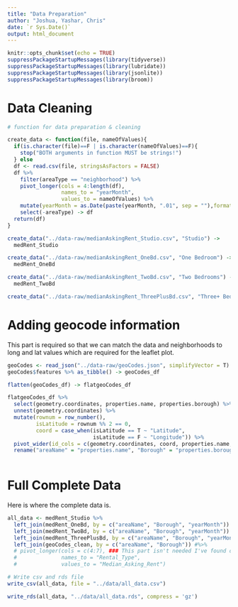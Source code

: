 ```yaml
---
title: "Data Preparation"
author: "Joshua, Yashar, Chris"
date: `r Sys.Date()`
output: html_document
---
```


```r
knitr::opts_chunk$set(echo = TRUE)
suppressPackageStartupMessages(library(tidyverse))
suppressPackageStartupMessages(library(lubridate))
suppressPackageStartupMessages(library(jsonlite))
suppressPackageStartupMessages(library(broom))
```

# Data Cleaning 

```r
# function for data preparation & cleaning

create_data <- function(file, nameOfValues){
  if(is.character(file)==F | is.character(nameOfValues)==F){
    stop("BOTH arguments in function MUST be strings!")
  } else
  df <- read.csv(file, stringsAsFactors = FALSE)
  df %>% 
    filter(areaType == "neighborhood") %>%
    pivot_longer(cols = 4:length(df),
                 names_to = "yearMonth",
                 values_to = nameOfValues) %>% 
    mutate(yearMonth = as.Date(paste(yearMonth, ".01", sep = ""),format = "X%Y.%m.%d")) %>% 
    select(-areaType) -> df
  return(df)
}
```


```r
create_data("../data-raw/medianAskingRent_Studio.csv", "Studio") -> 
  medRent_Studio

create_data("../data-raw/medianAskingRent_OneBd.csv", "One Bedroom") -> 
  medRent_OneBd

create_data("../data-raw/medianAskingRent_TwoBd.csv", "Two Bedrooms") -> 
  medRent_TwoBd

create_data("../data-raw/medianAskingRent_ThreePlusBd.csv", "Three+ Bedrooms") -> medRent_ThreePlusBd
```

# Adding geocode information

This part is required so that we can match the data and neighborhoods to long and lat values which are required for the leaflet plot. 

```r
geoCodes <- read_json("../data-raw/geoCodes.json", simplifyVector = T)
geoCodes$features %>% as_tibble() -> geoCodes_df

flatten(geoCodes_df) -> flatgeoCodes_df

flatgeoCodes_df %>% 
  select(geometry.coordinates, properties.name, properties.borough) %>% 
  unnest(geometry.coordinates) %>% 
  mutate(rownum = row_number(),
         isLatitude = rownum %% 2 == 0,
         coord = case_when(isLatitude == T ~ "Latitude",
                           isLatitude == F ~ "Longitude")) %>% 
  pivot_wider(id_cols = c(geometry.coordinates, coord, properties.name, properties.borough), names_from = coord, values_from = geometry.coordinates) %>% 
  rename("areaName" = "properties.name", "Borough" = "properties.borough") -> geoCodes_clean
  
```

# Full Complete Data

Here is where the complete data is.
```r
all_data <- medRent_Studio %>% 
  left_join(medRent_OneBd, by = c("areaName", "Borough", "yearMonth")) %>% 
  left_join(medRent_TwoBd, by = c("areaName", "Borough", "yearMonth")) %>% 
  left_join(medRent_ThreePlusBd, by = c("areaName", "Borough", "yearMonth")) %>% 
  left_join(geoCodes_clean, by = c("areaName", "Borough")) #%>% 
  # pivot_longer(cols = c(4:7), ### This part isn't needed I've found out but may be needed later. 
  #              names_to = "Rental_Type",
  #              values_to = "Median_Asking_Rent")
```


```r
# Write csv and rds file
write_csv(all_data, file = "../data/all_data.csv")

write_rds(all_data, "../data/all_data.rds", compress = 'gz')
```